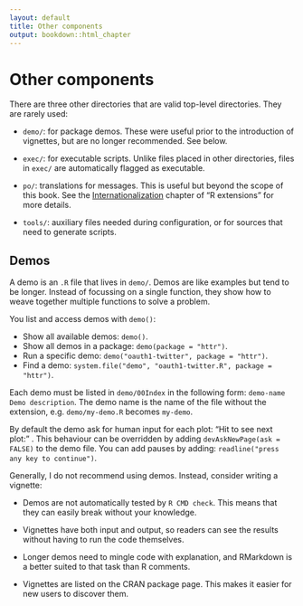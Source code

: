 ```yaml
---
layout: default
title: Other components
output: bookdown::html_chapter
---
```


# Other components {#misc}

There are three other directories that are valid top-level directories. They are rarely used:

* `demo/`: for package demos. These were useful prior to the introduction
  of vignettes, but are no longer recommended. See below.

* `exec/`: for executable scripts. Unlike files placed in other directories, files in 
  `exec/` are automatically flagged as executable.

* `po/`: translations for messages. This is useful but beyond the scope of this 
  book. See the [Internationalization][internationalization] chapter of 
  "R extensions" for more details.

* `tools/`: auxiliary files needed during configuration, or for sources that need
  to generate scripts.

## Demos {#demo}

A demo is an `.R` file that lives in `demo/`. Demos are like examples but tend to be longer. Instead of focussing on a single function, they show how to weave together multiple functions to solve a problem.

You list and access demos with `demo()`:

* Show all available demos: `demo()`.
* Show all demos in a package: `demo(package = "httr")`.
* Run a specific demo: `demo("oauth1-twitter", package = "httr")`.
* Find a demo: `system.file("demo", "oauth1-twitter.R", package = "httr")`.

Each demo must be listed in `demo/00Index` in the following form: `demo-name  Demo description`. The demo name is the name of the file without the extension, e.g. `demo/my-demo.R` becomes `my-demo`.

By default the demo ask for human input for each plot: "Hit <Return> to see next plot: " . 
This behaviour can be overridden by adding `devAskNewPage(ask = FALSE)` to the demo file.
You can add pauses by adding: `readline("press any key to continue")`.

Generally, I do not recommend using demos. Instead, consider writing a vignette:

* Demos are not automatically tested by `R CMD check`. This means that they can 
  easily break without your knowledge.

* Vignettes have both input and output, so readers can see the results 
  without having to run the code themselves.

* Longer demos need to mingle code with explanation, and RMarkdown is a better
  suited to that task than R comments.

* Vignettes are listed on the CRAN package page. This makes it easier for 
  new users to discover them.


[internationalization]:http://cran.rstudio.com/doc/manuals/r-devel/R-exts.html#Internationalization
